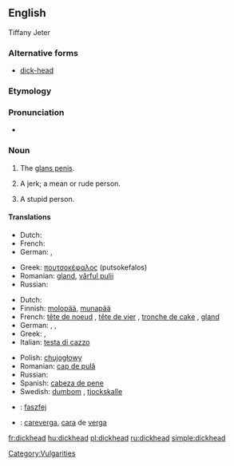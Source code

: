 ==English==
Tiffany Jeter
===Alternative forms===
* [[dick-head]] <!--but "dick head" is wrong-->

===Etymology===
{{suffix|dick|head}}

===Pronunciation===
* {{audio|en-us-dickhead.ogg|Audio (US)}}

===Noun===
{{en-noun}}

# {{context|coarse slang}} The [[glans penis]].
# {{context|derogatory|coarse slang}} A jerk; a mean or rude person.
# {{context|derogatory|coarse slang}} A stupid person.

====Translations====
{{trans-top|(''slang'') glans penis}}
* Dutch: {{t+|nl|eikel|m}}
* French: {{t+|fr|gland|m}}
* German: {{t-|de|Eichel|f}}, {{t+|de|Nille|f}}
{{trans-mid}}
* Greek: [[πουτσοκέφαλος]] (putsokefalos) {{m}}
* Romanian: [[gland]], [[vârful pulii]]
* Russian: {{t+|ru|залупа|f|tr=zalúpa|sc=Cyrl}}
{{trans-bottom}}

{{trans-top|(''slang'') stupid person}}
* Dutch: {{t+|nl|eikel|m}}
* Finnish: [[molopää]], [[munapää]]
* French: [[tête de noeud]] {{f}}, [[tête de vier]] {{f}}, [[tronche de cake]] {{f}}, [[gland]] {{m}}
* German: {{t+|de|Dummkopf|m}}, {{t+|de|Depp|m}}, {{t+|de|Schwachkopf|m}}
* Greek: {{t+|el|ηλίθιος|m|tr=ilithios|sc=Grek}}, {{t+|el|βλάκας|m|tr=vlakas|sc=Grek}}
* Italian: [[testa di cazzo]] {{f}}<!--this is an idiomatic translation, even though it appears to be a verbatim one - Paul G, 2006-03-30-->
{{trans-mid}}
* Polish: [[chujogłowy]]
* Romanian: [[cap de pulă]]
* Russian: {{t+|ru|мудак|m|tr=mudák|sc=Cyrl}}
* Spanish: [[cabeza de pene]]
* Swedish: [[dumbom]] {{c}}, [[tjockskalle]] {{c}}
{{trans-bottom}}

{{checktrans}}
* {{ttbc|Hungarian}}: [[faszfej]]
* {{ttbc|Spanish}}: [[careverga]], [[cara]] de [[verga]]

[[Category:Vulgarities]]

[[fr:dickhead]]
[[hu:dickhead]]
[[pl:dickhead]]
[[ru:dickhead]]
[[simple:dickhead]]